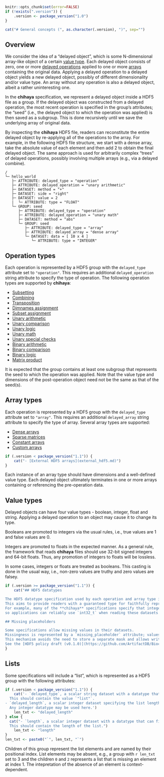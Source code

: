 ```r
knitr::opts_chunk$set(error=FALSE)
if (!exists(".version")) {
    .version <- package_version("1.0")
}
```

```r
cat("# General concepts (", as.character(.version), ")", sep="")
```

## Overview 

We consider the idea of a "delayed object", which is some N-dimensional array-like object of a certain [value type](#value-type).
Each delayed object consists of zero, one or more [delayed operations](#operation-types) applied to one or more [arrays](#array-types) containing the original data.
Applying a delayed operation to a delayed object yields a new delayed object, possibly of different dimensionality and/or value type.
An array without any operation is also a delayed object, albeit a rather uninteresting one.

In the **chihaya** specification, we represent a delayed object inside a HDF5 file as a group.
If the delayed object was constructed from a delayed operation, the most recent operation is specified in the group's attributes;
the "seed" (i.e., the delayed object to which the operation was applied) is then saved as a subgroup.
This is done recursively until we save the underlying array of original data.

By inspecting the **chihaya** HDF5 file, readers can reconstitute the entire delayed object by re-applying all of the operations to the array.
For example, in the following HDF5 file structure, we start with a dense array, take the absolute value of each element and then add 2 to obtain the final delayed object.
The same approach is used for arbitrarily complex "trees" of delayed operations, possibly involving multiple arrays (e.g., via a delayed combine).

```
/
└─ hello_world 
   ├─ ATTRIBUTE: delayed_type = "operation"
   ├─ ATTRIBUTE: delayed_operation = "unary arithmetic"
   ├─ DATASET: method = "+"
   ├─ DATASET: side = "right"
   ├─ DATASET: value = 2
   |  └─ ATTRIBUTE: type = "FLOAT"
   └─ GROUP: seed
      ├─ ATTRIBUTE: delayed_type = "operation"
      ├─ ATTRIBUTE: delayed_operation = "unary math"
      ├─ DATASET: method = "abs"
      └─ GROUP: seed
         ├─ ATTRIBUTE: delayed_type = "array"
         ├─ ATTRIBUTE: delayed_array = "dense array"
         └─ DATASET: data = [ 10 x 4 ]
            └─ ATTRIBUTE: type = "INTEGER"
```

## Operation types

Each operation is represented by a HDF5 group with the `delayed_type` attribute set to `"operation"`.
This requires an additional `delayed_operation` string attribute to specify the type of operation.
The following operation types are supported by **chihaya**:

- [Subsetting](subset.md)
- [Combining](combine.md)
- [Transposition](transpose.md)
- [Dimnames assignment](dimnames.md)
- [Subset assignment](subset_assignment.md)
- [Unary arithmetic](unary_arithmetic.md)
- [Unary comparison](unary_comparison.md)
- [Unary logic](unary_logic.md)
- [Unary math](unary_math.md)
- [Unary special checks](unary_special_check.md)
- [Binary arithmetic](binary_arithmetic.md)
- [Binary comparison](binary_comparison.md)
- [Binary logic](binary_logic.md)
- [Matrix product](matrix_product.md)

It is expected that the group contains at least one subgroup that represents the seed to which the operation was applied.
Note that the value type and dimensions of the post-operation object need not be the same as that of the seed(s).

## Array types

Each operation is represented by a HDF5 group with the `delayed_type` attribute set to `"array"`.
This requires an additional `delayed_array` string attribute to specify the type of array.
Several array types are supported:

- [Dense arrays](dense_array.md)
- [Sparse matrices](sparse_matrix.md)
- [Constant arrays](constant_array.md)
- [Custom arrays](custom_array.md)
```r
if (.version < package_version("1.1")) {
    cat("- [External HDF5 arrays](external_hdf5.md)")
}
```

Each instance of an array type should have dimensions and a well-defined value type.
Each delayed object ultimately terminates in one or more arrays containing or referencing the pre-operation data.

## Value types

Delayed objects can have four value types - boolean, integer, float and string.
Applying a delayed operation to an object may cause it to change its type.

Booleans are promoted to integers via the usual rules, i.e., true values are 1 and false values are 0.

Integers are promoted to floats in the expected manner.
As a general rule, the framework that reads **chihaya** files should use 32-bit signed integers and 64-bit floats.
Thus, any promotion of integers to floats will be lossless.

In some cases, integers or floats are treated as booleans.
This casting is done in the usual way, i.e., non-zero values are truthy and zero values are falsey.

```r
if (.version >= package_version("1.1")) {
    cat("## HDF5 datatypes 

The HDF5 datatype specification used by each operation and array type is based on the [HDF5 policy draft (v0.1.0)](https://github.com/ArtifactDB/Bioc-HDF5-policy/tree/v0.1.0).
This aims to provide readers with a guaranteed type for faithfully representing the data in memory.
For example, many of the **chihaya** specifications specify that integer-valued HDF5 datasets should use a datatype that can be represented by a 32-bit signed integer, 
so applications can reliably use `int32_t` when reading these datasets.

## Missing placeholders

Some specifications allow missing values in their datasets.
Missingness is represented by a `missing_placeholder` attribute; values in the dataset equal to this placeholder are considered to be missing.
This mechanism avoids the need to store a separate mask and allows writers to adapt the placeholder to the chosen HDF5 datatype.
See the [HDF5 policy draft (v0.1.0)](https://github.com/ArtifactDB/Bioc-HDF5-policy/tree/v0.1.0) for more details.")
}
```

## Lists

Some specifications will include a "list", which is represented as a HDF5 group with the following attributes:

```r
if (.version < package_version("1.1")) {
    cat('- `delayed_type`, a scalar string dataset with a datatype that can be represented by a UTF-8 encoded string.
  This should contain the value `"list"`.
- `delayed_length`, a scalar integer dataset specifying the list length.
  Any integer datatype may be used here.')
    len_txt <- "delayed_length"
} else {
  cat("- `length`, a scalar integer dataset with a datatype that can fit into a 64-bit unsigned integer.
  This should contain the length of the list.")
    len_txt <- "length"
}
len_txt <- paste0("`", len_txt, "`")
```

Children of this group represent the list elements and are named by their positional index.
List elements may be absent, e.g., a group with `r len_txt` set to 3 and the children `0` and `2` represents a list that is missing an element at index 1.
The intepretation of the absence of an element is context-dependent.
